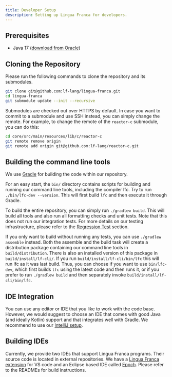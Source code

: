 ```yaml
---
title: Developer Setup
description: Setting up Lingua Franca for developers.
---
```


## Prerequisites

- Java 17 ([download from Oracle](https://www.oracle.com/java/technologies/downloads/))

## Cloning the Repository

Please run the following commands to clone the repository and its submodules.

```sh
git clone git@github.com:lf-lang/lingua-franca.git
cd lingua-franca
git submodule update --init --recursive
```

Submodules are checked out over HTTPS by default. In case you want to commit to a submodule and use SSH instead, you can simply change the remote. For example, to change the remote of the `reactor-c` submodule, you can do this:

```sh
cd core/src/main/resources/lib/c/reactor-c
git remote remove origin
git remote add origin git@github.com:lf-lang/reactor-c.git
```

## Building the command line tools

We use [Gradle](https://docs.gradle.org/current/userguide/userguide.html) for building the code within our repository.

For an easy start, the `bin/` directory contains scripts for building and running our command line tools, including the compiler lfc.
Try to run `./bin/lfc-dev --version`.
This will first build `lfc` and then execute it through Gradle.

To build the entire repository, you can simply run `./gradlew build`.
This will build all tools and also run all formatting checks and unit tests.
Note that this does not run our integration tests.
For more details on our testing infrastructure, please refer to the [Regression Test](../developer/regression-tests.mdx) section.

If you only want to build without running any tests, you can use `./gradlew assemble` instead.
Both the assemble and the build task will create a distribution package containing our command line tools in `build/distribution`.
There is also an installed version of this package in `build/install/lf-cli/`.
If you run `build/install/lf-cli/bin/lfc` this will run lfc as it was last build.
Thus, you can choose if you want to use `bin/lfc-dev`, which first builds `lfc` using the latest code and then runs it, or if you prefer to run `./gradlew build` and then separately invoke `build/install/lf-cli/bin/lfc`.

## IDE Integration

You can use any editor or IDE that you like to work with the code base.
However, we would suggest to choose an IDE that comes with good Java (and
ideally Kotlin) support and that integrates well with Gradle.
We recommend to use our [IntelliJ setup](../developer/developer-intellij-setup.mdx).

## Building IDEs

Currently, we provide two IDEs that support Lingua Franca programs.
Their source code is located in external repositories.
We have a [Lingua Franca extension](https://github.com/lf-lang/vscode-lingua-franca) for VS code and an Eclipse based IDE called [Epoch](https://github.com/lf-lang/epoch).
Please refer to the READMEs for build instructions.
